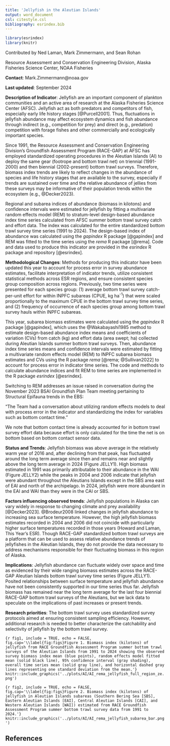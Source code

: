 ```yaml
---
title: 'Jellyfish in the Aleutian Islands'
output: word_document
csl: citestyle.csl
bibliography: esrindex.bib
---
```


```r
library(esrindex)
library(knitr)
```

Contributed by Ned Laman, Mark Zimmermann, and Sean Rohan

Resource Assessment and Conservation Engineering Division, Alaska Fisheries Science Center, NOAA Fisheries 

**Contact**: Mark.Zimmermann@noaa.gov

**Last updated**: September 2024

**Description of Indicator**: 
Jellyfish are an important component of plankton communities and an active area of research at the Alaska Fisheries Science Center (AFSC). Jellyfish act as both predators and competitors of fish, especially early life history stages [@Purcell2001]. Thus, fluctuations in jellyfish abundance may affect ecosystem dynamics and fish abundance through indirect (e.g., competition for prey) and direct (e.g., predation) competition with forage fishes and other commercially and ecologically important species.

Since 1991, the Resource Assessment and Conservation Engineering Division’s Groundfish Assessment Program (RACE-GAP) at AFSC has employed standardized operating procedures in the Aleutian Islands (AI) to deploy the same gear (footrope and bottom trawl net) on triennial (1991-2000) and then biennial (2002-present) bottom trawl surveys. Therefore, biomass index trends are likely to reflect changes in the abundance of species and life history stages that are available to the survey, especially if trends are sustained over time and the relative abundance of jellies from these surveys may be informative of their population trends within the ecosystem (e.g., @Decker2023).

Regional and subarea indices of abundance (biomass in kilotons) and confidence intervals were estimated for jellyfish by fitting a multivariate random effects model (REM) to stratum-level design-based abundance index time series calculated from AFSC summer bottom trawl survey catch and effort data. The index was calculated for the entire standardized bottom trawl survey time series (1991 to 2024). The design-based index of abundance was calculated using the _gapindex_ R package [@gapindex] and REM was fitted to the time series using the _rema_ R package [@rema]. Code and data used to produce this indicator are provided in the _esrindex_ R package and repository [@esrindex].


**Methodological Changes**: 
Methods for producing this indicator have been updated this year to account for process error in survey abundance estimates, facilitate interpretation of indicator trends, utilize consistent statistical methods across ESR regions, and ensure consistent species group composition across regions. Previously, two time series were presented for each species group: (1) average bottom trawl survey catch-per-unit effort for within INPFC subareas (CPUE, kg ha^-1^) that were scaled proportionally to the maximum CPUE in the bottom trawl survey time series, and (2) frequency of occurrence of each species group among bottom trawl survey hauls within INPFC subareas.

This year, subarea biomass estimates were calculated using the _gapindex_ R package [@gapindex], which uses the @Wakabayashi1985 method to estimate design-based abundance index means and coefficients of variation (CVs) from catch (kg) and effort data (area swept; ha) collected during Aleutian Islands summer bottom trawl surveys. Then, abundance index time series means and confidence intervals were estimated by fitting a multivariate random effects model (REM) to INPFC subarea biomass estimates and CVs using the R package _rema_ [@rema; @Sullivan2022] to account for process error in indicator time series. The code and methods to calculate abundance indices and fit REM to time series are implemented in the R package _esrindex_ [@esrindex].

Switching to REM addresses an issue raised in conversation during the November 2023 BSAI Groundfish Plan Team meeting pertaining to Structural Epifauna trends in the EBS:

“The Team had a conversation about utilizing random effects models to deal with process error in the indicator and standardizing the index for variables such as bottom contact time.”

We note that bottom contact time is already accounted for in bottom trawl survey effort data because effort is only calculated for the time the net is on bottom based on bottom contact sensor data.

**Status and Trends**: Jellyfish biomass was above average in the relatively warm year of 2016 and, after declining from that peak, has fluctuated around the long term average since then and remains near and slightly above the long term average in 2024 (Figure JELLY1). High biomass estimated in 1991 was primarily attributable to their abundance in the WAI (Figure JELLY2) while the peaks in 2004 and 2006 indicate that jellyfish were abundant throughout the Aleutians Islands except in the SBS area east of EAI and north of the archipelago. In 2024, jellyfish were more abundant in the EAI and WAI than they were in the CAI or SBS.

**Factors influencing observed trends**: Jellyfish populations in Alaska can vary widely in response to changing climate and prey availability [@Decker2023]. @Brodeur2008 linked changes in jellyfish abundance to increasing sea surface temperature. However, the high jellyfish biomass estimates recorded in 2004 and 2006 did not coincide with particularly higher surface temperatures recorded in those years (Howard and Laman, This Year’s ESR). Though RACE-GAP standardized bottom trawl surveys are a platform that can be used to assess relative abundance trends of jellyfishes in the Aleutian Islands, they do not provide the data necessary to address mechanisms responsible for their fluctuating biomass in this region of Alaska.

**Implications**: Jellyfish abundance can fluctuate widely over space and time as evidenced by their wide ranging biomass estimates across the RACE-GAP Aleutian Islands bottom trawl survey time series (Figure JELLY1). Posited relationships between surface temperature and jellyfish abundance have not been consistently supported in our time series thus far. Jellyfish biomass has remained near the long term average for the last four biennial RACE-GAP bottom trawl surveys of the Aleutians, but we lack data to speculate on the implications of past increases or present trends.

**Research priorities**: The bottom trawl survey uses standardized survey protocols aimed at ensuring consistent sampling efficiency. However, additional research is needed to better characterize the catchability and selectivity of jellyfish by the bottom trawl survey.



```{r fig1, include = TRUE, echo = FALSE, fig.cap='\\label{fig:figs}Figure 1. Biomass index (kilotons) of jellyfish from RACE Groundfish Assessment Program summer bottom trawl surveys of the Aleutian Islands from 1991 to 2024 showing the observed survey biomass index mean (blue points), random effects model fitted mean (solid black line), 95% confidence interval (gray shading), overall time series mean (solid gray line), and horizontal dashed gray lines representing one standard deviation from the mean.'}
knitr::include_graphics('../plots/AI/AI_rema_jellyfish_full_region_ze.png')
```





```{r fig2, include = TRUE, echo = FALSE, fig.cap='\\label{fig:figs}Figure 2. Biomass index (kilotons) of jellyfish in Aleutian Islands subareas (Southern Bering Sea [SBS], Eastern Aleutian Islands [EAI], Central Aleutian Islands [CAI], and Western Aleutian Islands [WAI]) estimated from RACE Groundfish Assessment Program summer bottom trawl survey data from 1991 to 2024.'}
knitr::include_graphics('../plots/AI/AI_rema_jellyfish_subarea_bar.png')
```



## References
